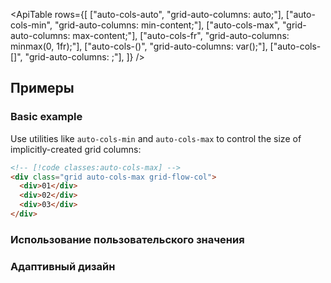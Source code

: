 

<ApiTable
  rows={[
    ["auto-cols-auto", "grid-auto-columns: auto;"],
    ["auto-cols-min", "grid-auto-columns: min-content;"],
    ["auto-cols-max", "grid-auto-columns: max-content;"],
    ["auto-cols-fr", "grid-auto-columns: minmax(0, 1fr);"],
    ["auto-cols-(<custom-property>)", "grid-auto-columns: var(<custom-property>);"],
    ["auto-cols-[<value>]", "grid-auto-columns: <value>;"],
  ]}
/>

## Примеры

### Basic example

Use utilities like `auto-cols-min` and `auto-cols-max` to control the size of implicitly-created grid columns:

```html
<!-- [!code classes:auto-cols-max] -->
<div class="grid auto-cols-max grid-flow-col">
  <div>01</div>
  <div>02</div>
  <div>03</div>
</div>
```

### Использование пользовательского значения

<UsingACustomValue utility="auto-cols" name="size of implicitly-created grid columns" value="minmax(0,2fr)" />

### Адаптивный дизайн

<ResponsiveDesign
  property="grid-auto-columns"
  defaultClass="grid grid-flow-col auto-cols-max"
  featuredClass="auto-cols-min"
/>
